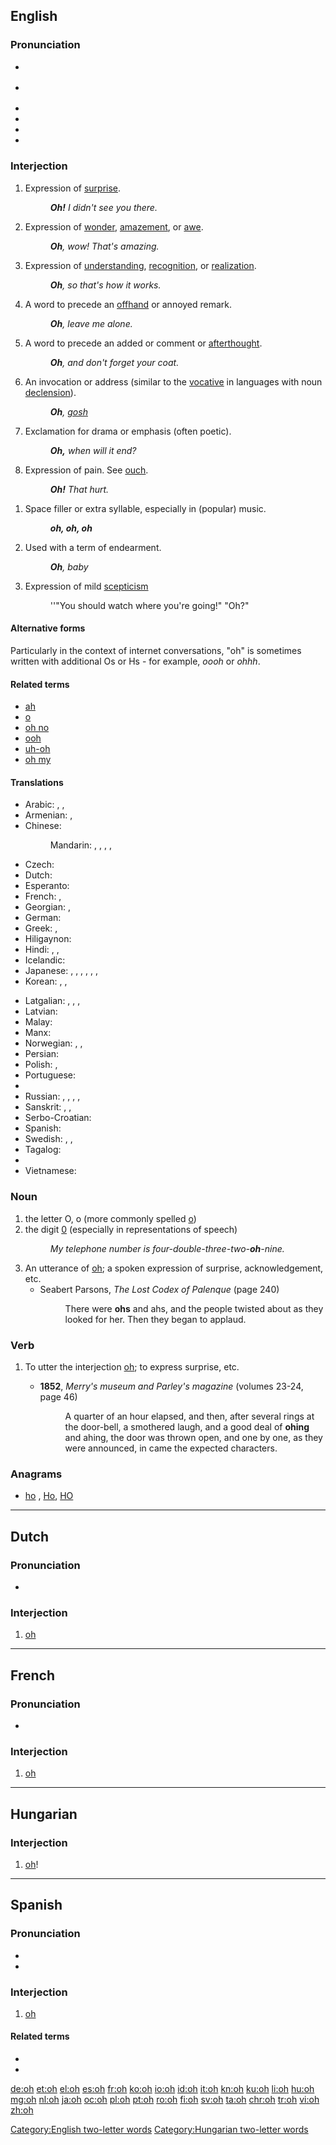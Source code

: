 {{also|OH|óh|öh}}
==English==

===Pronunciation===
* {{a|UK}} {{IPA|/əʊ/}}
* {{a|US}} {{IPA|/oʊ/}}
* {{audio|en-us-oh-surprise.ogg|Audio (US) (surprise)}}
* {{audio|en-us-oh-realization.ogg|Audio (US) (realization)}}
* {{homophones|lang=en|o|owe}}
* {{rhymes|əʊ}}

===Interjection===
{{en-interj}}

# Expression of [[surprise]].
#: '''''Oh!'''  I didn't see you there.''
# Expression of [[wonder]], [[amazement]], or [[awe]].
#: '''''Oh''', wow! That's amazing.''
# Expression of [[understanding]], [[recognition]], or [[realization]].
#: '''''Oh''', so that's how it works.''
# A word to precede an [[offhand]] or annoyed remark.
#: '''''Oh''', leave me alone.''
# A word to precede an added or comment or [[afterthought]].
#: '''''Oh''', and don't forget your coat.''
# An invocation or address (similar to the [[vocative]] in languages with noun [[declension]]).
#: '''''Oh''', [[gosh]]''
# Exclamation for drama or emphasis (often poetic).
#: '''''Oh,''' when will it end?''
# Expression of pain.  See [[ouch]].
#: '''''Oh!''' That hurt.''
{{quote-Fanny Hill|part=2
|"'''Oh'''! . . . '''oh'''! . . . I can't bear it . . . It is too much . . . I die . . . I am going . . ." were Polly's expressions of extasy}}
# Space filler or extra syllable, especially in (popular) music.
#: '''''oh, oh, oh'''''
# Used with a term of endearment.
#: '''''Oh''', baby''
# {{context|interrogative|lang=en}} Expression of mild [[scepticism]]
#: ''"You should watch where you're going!" "Oh?"

====Alternative forms====
Particularly in the context of internet conversations, "oh" is sometimes written with additional Os or Hs - for example, ''oooh'' or ''ohhh''.

====Related terms====
* [[ah]]
* [[o]]
* [[oh no]]
* [[ooh]]
* [[uh-oh]]
* [[oh my]]

====Translations====
{{trans-top|expression of surprise}}
* Arabic: {{t|ar|وا|tr=wā}}, {{t+|ar|يا|tr=yā}}, {{t|ar|أوه|tr=ʾū, ʾūh|sc=Arab}}
* Armenian: {{t|hy|ահ|sc=Armn}}, {{t|hy|օհ|sc=Armn}}
* Chinese:
*: Mandarin: {{t+|cmn|哎呀|tr=āiyā|sc=Hani}}, {{t+|cmn|哎哟|tr=āiyō|sc=Hani}}, {{qualifier|different tone expresses different level of surprise}} {{t+|cmn|哦|tr=o, ò, ó|sc=Hani}}, {{t+|cmn|呵|tr=hē|sc=Hani}}, {{t+|cmn|嗯|tr=ēn|sc=Hani}}
* Czech: {{t+|cs|ach}}
* Dutch: {{t+|nl|o}}
* Esperanto: {{t+|eo|ho}}
* French: {{t+|fr|oh}}, {{t+|fr|ah}}
* Georgian: {{t|ka|ოჰ|tr=oh|sc=Geor}}, {{t|ka|ახ|tr=ax|sc=Geor}}
* German: {{t+|de|ach}}
* Greek: {{t+|el|ω|tr=o|sc=Grek}}, {{t+|el|α|tr=a|sc=Grek}}
* Hiligaynon: {{t|hil|abao|alt=abáo}}
* Hindi: {{t|hi|अरे|tr=are|sc=Deva}}, {{t|hi|हे|tr=he|sc=Deva}}, {{t+|hi|ओ|tr=o|sc=Deva}}
* Icelandic: {{t+|is|ó}}
* Japanese: {{t|ja|あら|tr=ara}}, {{t+|ja|おや|tr=oya}}, {{t|ja|まあ|tr=mā}}, {{t+|ja|ああ|tr=ā}}, {{t|ja|へえ|tr=hē|sc=Jpan}}, {{t+|ja|お|tr=o|sc=Jpan}}, {{t+|ja|あ|tr=a|sc=Jpan}}
* Korean: {{t+|ko|아|tr=a|sc=Kore}}, {{t+|ko|오|tr=o|sc=Kore}}, {{t+|ko|어|tr=eo|sc=Kore}}
{{trans-mid}}
* Latgalian: {{t|ltg|oi}}, {{t|ltg|ai}}, {{t|ltg|ek}}, {{t|ltg|a}}
* Latvian: {{t|lv|ak}}
* Malay: {{t|ms|oh}}
* Manx: {{t|gv|ugh}}
* Norwegian: {{t|no|oi}}, {{t+|no|å}}, {{t+|no|ai}}
* Persian: {{t+|fa|به|tr=ba|sc=fa-Arab}}
* Polish: {{t+|pl|och}}, {{t+|pl|ach}}
* Portuguese: {{t|pt|ó}}
* {{trreq|ro}}
* Russian: {{t+|ru|о|tr=o}}, {{t+|ru|ой|tr=oj}}, {{t+|ru|ах|tr=ax}}, {{t+|ru|ох|tr=ox}}, {{t+|ru|ого|tr=ohó, ogó|sc=Cyrl}}
* Sanskrit: {{t|sa|अहो|tr=aho|sc=Deva}} {{qualifier|for joyful or painful surprise}}, {{t|sa|हा|tr=hā|sc=Deva}}, {{t|sa|ओ|tr=o|sc=Deva}} {{qualifier|in common speech, informally}}
* Serbo-Croatian: {{t|sh|oj}}
* Spanish: {{t+|es|oh}}
* Swedish: {{t+|sv|åh}}, {{t+|sv|å}}, {{t+|sv|oj}}
* Tagalog: {{t+|tl|ay}}
* {{trreq|tr}}
* Vietnamese: {{t+|vi|ồ}}
{{trans-bottom}}

===Noun===
{{en-noun}}

# the letter O, o (more commonly spelled [[o]])
# the digit [[0]] (especially in representations of speech)
#: ''My telephone number is four-double-three-two-'''oh'''-nine.''
# An utterance of [[oh]]; a spoken expression of surprise, acknowledgement, etc.
#* Seabert Parsons, ''The Lost Codex of Palenque'' (page 240)
#*: There were '''ohs''' and ahs, and the people twisted about as they looked for her. Then they began to applaud.

===Verb===
{{en-verb}}

# {{context|intransitive|lang=en}} To utter the interjection [[oh]]; to express surprise, etc.
#* '''1852''', ''Merry's museum and Parley's magazine'' (volumes 23-24, page 46)
#*: A quarter of an hour elapsed, and then, after several rings at the door-bell, a smothered laugh, and a good deal of '''ohing''' and ahing, the door was thrown open, and one by one, as they were announced, in came the expected characters.

===Anagrams===
* [[ho#English|ho]] , [[Ho#English|Ho]], [[HO#English|HO]]

[[Category:English two-letter words]]

----

==Dutch==

===Pronunciation===
* {{IPA|/oː/|lang=nl}}

===Interjection===
{{nl-interj}}

# [[#English|oh]]

----

==French==

===Pronunciation===
* {{IPA|/o/|lang=fr}}

===Interjection===
{{head|fr|interjection}}

# [[#English|oh]]

----

==Hungarian==

===Interjection===
{{head|hu|interjection}}

# [[oh#English|oh]]!

[[Category:Hungarian two-letter words]]

----

==Spanish==

===Pronunciation===
* {{IPA|/o/|lang=es}}
* {{homophones|o|ó|lang=es}}

===Interjection===
{{es-intj}}

# [[#English|oh]] {{gloss|expression of awe, surprise, pain or realization}}

====Related terms====
* {{l|es|ah}}
* {{l|es|eh}}

[[de:oh]]
[[et:oh]]
[[el:oh]]
[[es:oh]]
[[fr:oh]]
[[ko:oh]]
[[io:oh]]
[[id:oh]]
[[it:oh]]
[[kn:oh]]
[[ku:oh]]
[[li:oh]]
[[hu:oh]]
[[mg:oh]]
[[nl:oh]]
[[ja:oh]]
[[oc:oh]]
[[pl:oh]]
[[pt:oh]]
[[ro:oh]]
[[fi:oh]]
[[sv:oh]]
[[ta:oh]]
[[chr:oh]]
[[tr:oh]]
[[vi:oh]]
[[zh:oh]]